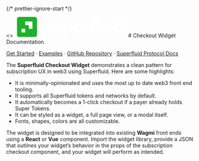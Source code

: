 

<br />
<br />
<br />

{/* prettier-ignore-start */}

<div style={{ display: 'flex', flexDirection: 'column', alignItems: 'center', justifyContent: 'center' }}>
<>
<svg
  xmlns="http://www.w3.org/2000/svg"
  width="300"
  height="55"
  viewBox="0 0 172 33"
  fill="none"
>
  <path
    fill-rule="evenodd"
    clip-rule="evenodd"
    d="M24.887 19.0167H19.0182V13.148H13.1493V7.27902H24.887V19.0167ZM7.27988 24.8879H13.1486V19.0191H7.27988V24.8879ZM0 3.51549V28.6511C0 30.5924 1.57387 32.1665 3.51549 32.1665H28.6511C30.5927 32.1665 32.1665 30.5924 32.1665 28.6511V3.51549C32.1665 1.57387 30.5927 0 28.6511 0H3.51549C1.57387 0 0 1.57387 0 3.51549V3.51549Z"
    fill="#1db227"
  />
  <path
    fill-rule="evenodd"
    clip-rule="evenodd"
    d="M58.5153 4.2627H52.7169V7.16201H55.6162V10.061H58.5153V4.2627"
    fill="white"
  />
  <path
    fill-rule="evenodd"
    clip-rule="evenodd"
    d="M153.933 10.0596H158.326V5.66602H153.933V10.0596Z"
    fill="white"
  />
  <path
    fill-rule="evenodd"
    clip-rule="evenodd"
    d="M59.9357 18.239V10.0615H63.9214V18.5642C63.9214 19.4107 64.1818 20.0893 64.7032 20.6012C65.2248 21.1128 65.8892 21.369 66.6962 21.369C67.483 21.369 68.1328 21.1077 68.6446 20.5863C69.1562 20.065 69.4121 19.3905 69.4121 18.5642V10.0615H73.3975V18.239C73.3975 20.2466 72.7626 21.8805 71.4934 23.1397C70.2239 24.3997 68.625 25.0292 66.6962 25.0292C64.7278 25.0292 63.1096 24.4044 61.8401 23.1542C60.5703 21.9046 59.9357 20.2665 59.9357 18.239"
    fill="white"
  />
  <path
    fill-rule="evenodd"
    clip-rule="evenodd"
    d="M86.5912 17.384C86.5912 16.1837 86.2375 15.2096 85.5286 14.4609C84.8206 13.7139 83.9146 13.3397 82.813 13.3397C81.7503 13.3397 80.869 13.694 80.1708 14.4023C79.4717 15.1109 79.1227 16.0948 79.1227 17.3545C79.1227 18.6143 79.4717 19.6032 80.1708 20.3207C80.869 21.0401 81.7503 21.3988 82.813 21.3988C83.8949 21.3988 84.7956 21.0252 85.514 20.2767C86.2325 19.5289 86.5912 18.5649 86.5912 17.384ZM88.6129 11.9062C89.9609 13.3526 90.6354 15.1682 90.6354 17.3529C90.6354 19.5374 89.9609 21.3627 88.6129 22.829C87.2652 24.295 85.5775 25.0283 83.5503 25.0283C81.7198 25.0283 80.2633 24.438 79.1811 23.2571V29.9876H75.1959V10.0606H78.8565V11.8916C79.8603 10.4548 81.4247 9.73633 83.5503 9.73633C85.5775 9.73633 87.2652 10.4592 88.6129 11.9062V11.9062Z"
    fill="white"
  />
  <path
    fill-rule="evenodd"
    clip-rule="evenodd"
    d="M96.0942 15.906H102.737C102.717 15.0205 102.406 14.3071 101.806 13.7658C101.206 13.2248 100.463 12.9544 99.5776 12.9544C98.7313 12.9544 97.993 13.2198 97.3634 13.7513C96.7333 14.2821 96.3103 15.0012 96.0942 15.906ZM106.337 18.7119H96.094C96.33 19.6375 96.8065 20.3509 97.5255 20.8524C98.2434 21.3547 99.1345 21.6056 100.197 21.6056C101.633 21.6056 102.992 21.1133 104.271 20.1289L105.924 22.8454C104.173 24.3019 102.224 25.0298 100.079 25.0298C97.8352 25.0688 95.9314 24.3358 94.3667 22.8305C92.802 21.3244 92.0393 19.5091 92.0791 17.3838C92.0393 15.2778 92.777 13.4673 94.293 11.952C95.808 10.4363 97.6185 9.69858 99.7251 9.73781C101.733 9.73781 103.381 10.387 104.669 11.6862C105.959 12.9852 106.603 14.5989 106.603 16.5281C106.603 17.2358 106.514 17.9649 106.337 18.7119V18.7119Z"
    fill="white"
  />
  <path
    fill-rule="evenodd"
    clip-rule="evenodd"
    d="M117.315 10.0594V13.5728H116.252C115.031 13.5728 114.072 13.8977 113.374 14.5472C112.675 15.1963 112.326 16.1413 112.326 17.3811V24.6728H108.34V10.0594H112.001V11.8012C113.024 10.5225 114.363 9.88281 116.016 9.88281C116.508 9.88281 116.941 9.94167 117.315 10.0594"
    fill="white"
  />
  <path
    fill-rule="evenodd"
    clip-rule="evenodd"
    d="M128.616 24.675H132.601V2.17961H128.616V24.675ZM126.713 2.17999V5.75227H125.753C124.828 5.75227 124.153 5.92942 123.731 6.28374C123.307 6.63746 123.096 7.21827 123.096 8.02529V10.062H126.713V13.4277H123.096V24.6754H119.11V7.67127C119.11 5.86076 119.603 4.49314 120.587 3.56752C121.57 2.6431 122.958 2.17999 124.749 2.17999H126.713V2.17999Z"
    fill="white"
  />
  <path
    fill-rule="evenodd"
    clip-rule="evenodd"
    d="M134.543 18.239V10.0615H138.529V18.5642C138.529 19.4107 138.789 20.0893 139.311 20.6012C139.832 21.1128 140.497 21.369 141.304 21.369C142.091 21.369 142.74 21.1077 143.252 20.5863C143.764 20.065 144.019 19.3905 144.019 18.5642V10.0615H148.005V18.239C148.005 20.2466 147.371 21.8805 146.101 23.1397C144.831 24.3997 143.232 25.0292 141.304 25.0292C139.335 25.0292 137.717 24.4044 136.448 23.1542C135.178 21.9046 134.543 20.2665 134.543 18.239"
    fill="white"
  />
  <path
    fill-rule="evenodd"
    clip-rule="evenodd"
    d="M149.947 24.6749H153.933V10.0615H149.947V24.6749Z"
    fill="white"
  />
  <path
    fill-rule="evenodd"
    clip-rule="evenodd"
    d="M166.519 20.3359C167.217 19.6275 167.567 18.644 167.567 17.3842C167.567 16.1245 167.213 15.1356 166.505 14.4172C165.796 13.6987 164.92 13.3399 163.877 13.3399C162.794 13.3399 161.894 13.7142 161.176 14.4611C160.457 15.2099 160.098 16.1739 160.098 17.3548C160.098 18.5557 160.453 19.5292 161.161 20.277C161.87 21.0255 162.774 21.3991 163.877 21.3991C164.94 21.3991 165.82 21.0448 166.519 20.3359ZM167.508 2.17969H171.493V24.6751H167.833V22.8741C166.829 24.311 165.264 25.0294 163.139 25.0294C161.092 25.0294 159.399 24.3059 158.062 22.8595C156.723 21.4132 156.054 19.5878 156.054 17.3834C156.054 15.1794 156.723 13.3537 158.062 11.9073C159.399 10.4603 161.092 9.73741 163.139 9.73741C164.988 9.73741 166.445 10.3182 167.508 11.4793V2.17969V2.17969Z"
    fill="white"
  />
  <path
    fill-rule="evenodd"
    clip-rule="evenodd"
    d="M53.7018 13.4861L51.4876 12.5123C50.6215 12.119 50.0264 11.7695 49.7018 11.4636C49.3772 11.1592 49.2146 10.7606 49.2146 10.2687C49.2146 10.1956 49.2286 10.1308 49.2357 10.0615H45.1843C45.1798 10.1602 45.1703 10.2562 45.1703 10.357C45.1703 12.6993 46.7445 14.5689 49.8938 15.9663L51.9894 16.9106C52.9735 17.3639 53.6325 17.7426 53.9675 18.0473C54.3022 18.3522 54.4696 18.7812 54.4696 19.3311C54.4696 20.0011 54.2232 20.5269 53.7315 20.9109C53.2393 21.2947 52.5601 21.4864 51.6945 21.4864C49.8834 21.4864 48.2893 20.5415 46.9118 18.6525L44.1665 20.7186C44.934 22.0577 45.972 23.1099 47.281 23.8777C48.5895 24.6455 50.0608 25.0292 51.6945 25.0292C53.6819 25.0292 55.3155 24.493 56.5949 23.4203C57.8739 22.3475 58.5139 20.9356 58.5139 19.1839C58.5139 17.8847 58.1298 16.798 57.3626 15.922C56.5949 15.0463 55.3744 14.2345 53.7018 13.4861Z"
    fill="white"
  />
</svg>
    </>
# Checkout Widget Documentation

[Get Started](/docs/quickstart) · [Examples](https://github.com/superfluid-finance/widget/tree/master/examples) ·
[GitHub Repository](https://github.com/superfluid-finance/widget/) · [Superfluid Protocol Docs](https://docs.superfluid.finance/)

</div>



The **Superfluid Checkout Widget** demonstrates a clean pattern for subscription UX in web3 using Superfluid. Here are some highlights:

- It is minimally-opinionated and uses the most up to date web3 front end tooling.
- It supports all Superfluid tokens and networks by default.
- It automatically becomes a 1-click checkout if a payer already holds Super Tokens.
- It can be styled as a widget, a full page view, or a modal itself.
- Fonts, shapes, colors are all customizable.

The widget is designed to be integrated into existing **Wagmi** front ends using a **React** or **Vue** component. Import the widget library, provide a JSON that outlines your widget’s behavior in the props of the subscription checkout component, and your widget will perform as intended.

&nbsp;
<div style={{ display: 'flex', flexDirection: 'column', alignItems: 'center', justifyContent: 'center' }}>
<Widget/>
</div>